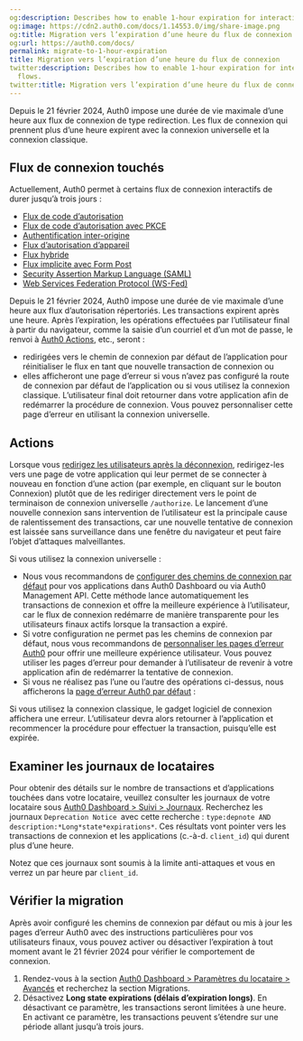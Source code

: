 ```yaml
---
og:description: Describes how to enable 1-hour expiration for interactive login flows.
og:image: https://cdn2.auth0.com/docs/1.14553.0/img/share-image.png
og:title: Migration vers l’expiration d’une heure du flux de connexion
og:url: https://auth0.com/docs/
permalink: migrate-to-1-hour-expiration
title: Migration vers l’expiration d’une heure du flux de connexion
twitter:description: Describes how to enable 1-hour expiration for interactive login
  flows.
twitter:title: Migration vers l’expiration d’une heure du flux de connexion
---
```


Depuis le 21 février 2024, Auth0 impose une durée de vie maximale d’une heure aux flux de connexion de type redirection. Les flux de connexion qui prennent plus d’une heure expirent avec la connexion universelle et la connexion classique.

## Flux de connexion touchés

Actuellement, Auth0 permet à certains flux de connexion interactifs de durer jusqu’à trois jours :

* [Flux de code d’autorisation](/login/flows/authorization-code-flow)
* [Flux de code d’autorisation avec PKCE](/login/flows/authorization-code-flow-with-proof-key-for-code-exchange-pkce)
* [Authentification inter-origine](/login/cross-origin-authentication)
* [Flux d’autorisation d’appareil](/login/flows/device-authorization-flow)
* [Flux hybride](/login/flows/hybrid-flow)
* [Flux implicite avec Form Post](/login/flows/implicit-flow-with-form-post)
* [Security Assertion Markup Language (SAML)](/saml)
* [Web Services Federation Protocol (WS-Fed)](/protocols/ws-fed-protocol)

Depuis le 21 février 2024, Auth0 impose une durée de vie maximale d’une heure aux flux d’autorisation répertoriés. Les transactions expirent après une heure. Après l’expiration, les opérations effectuées par l’utilisateur final à partir du navigateur, comme la saisie d’un courriel et d’un mot de passe, le renvoi à [Auth0 Actions](/actions), etc., seront :

* redirigées vers le chemin de connexion par défaut de l’application pour réinitialiser le flux en tant que nouvelle transaction de connexion
ou
* elles afficheront une page d’erreur si vous n’avez pas configuré la route de connexion par défaut de l’application ou si vous utilisez la connexion classique. L’utilisateur final doit retourner dans votre application afin de redémarrer la procédure de connexion. Vous pouvez personnaliser cette page d’erreur en utilisant la connexion universelle.

## Actions

Lorsque vous [redirigez les utilisateurs après la déconnexion](/signup-and-login-triggers/login-trigger/redirect-with-actions), redirigez-les vers une page de votre application qui leur permet de se connecter à nouveau en fonction d’une action (par exemple, en cliquant sur le bouton Connexion) plutôt que de les rediriger directement vers le point de terminaison de connexion universelle `/authorize`. Le lancement d’une nouvelle connexion sans intervention de l’utilisateur est la principale cause de ralentissement des transactions, car une nouvelle tentative de connexion est laissée sans surveillance dans une fenêtre du navigateur et peut faire l’objet d’attaques malveillantes.

Si vous utilisez la connexion universelle :

* Nous vous recommandons de [configurer des chemins de connexion par défaut](https://auth0.com/docs/authenticate/login/auth0-universal-login/configure-default-login-routes) pour vos applications dans Auth0 Dashboard ou via Auth0 Management API. Cette méthode lance automatiquement les transactions de connexion et offre la meilleure expérience à l’utilisateur, car le flux de connexion redémarre de manière transparente pour les utilisateurs finaux actifs lorsque la transaction a expiré.
* Si votre configuration ne permet pas les chemins de connexion par défaut, nous vous recommandons de [personnaliser les pages d’erreur Auth0](https://auth0.com/docs/customize/universal-login-pages/custom-error-pages) pour offrir une meilleure expérience utilisateur. Vous pouvez utiliser les pages d’erreur pour demander à l’utilisateur de revenir à votre application afin de redémarrer la tentative de connexion.
* Si vous ne réalisez pas l’une ou l’autre des opérations ci-dessus, nous afficherons la [page d’erreur Auth0 par défaut](https://auth0.com/docs/authenticate/login/auth0-universal-login/error-pages) :

Si vous utilisez la connexion classique, le gadget logiciel de connexion affichera une erreur. L’utilisateur devra alors retourner à l’application et recommencer la procédure pour effectuer la transaction, puisqu’elle est expirée.

## Examiner les journaux de locataires

Pour obtenir des détails sur le nombre de transactions et d’applications touchées dans votre locataire, veuillez consulter les journaux de votre locataire sous [Auth0 Dashboard > Suivi > Journaux](%24%7Bmanage_url%7D/#/monitoring/logs). Recherchez les journaux `Deprecation Notice `avec cette recherche : `type:depnote AND description:*Long*state*expirations*`. Ces résultats vont pointer vers les transactions de connexion et les applications (c.-à-d. `client_id`) qui durent plus d’une heure.

Notez que ces journaux sont soumis à la limite anti-attaques et vous en verrez un par heure par `client_id`.

## Vérifier la migration

Après avoir configuré les chemins de connexion par défaut ou mis à jour les pages d’erreur Auth0 avec des instructions particulières pour vos utilisateurs finaux, vous pouvez activer ou désactiver l’expiration à tout moment avant le 21 février 2024 pour vérifier le comportement de connexion.

1. Rendez-vous à la section [Auth0 Dashboard > Paramètres du locataire > Avancés](%24%7Bmanage_url%7D/#/tenant/advanced) et recherchez la section Migrations.
2. Désactivez **Long state expirations (délais d’expiration longs)**. En désactivant ce paramètre, les transactions seront limitées à une heure. En activant ce paramètre, les transactions peuvent s’étendre sur une période allant jusqu’à trois jours.